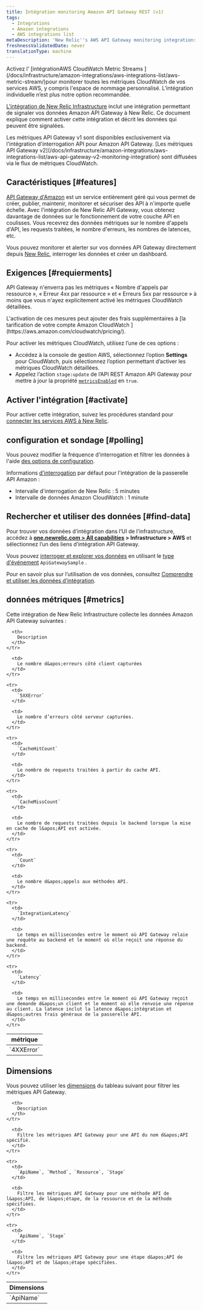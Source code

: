 ```yaml
---
title: Intégration monitoring Amazon API Gateway REST (v1)
tags:
  - Integrations
  - Amazon integrations
  - AWS integrations list
metaDescription: 'New Relic''s AWS API Gateway monitoring integration: what data it reports, and how to enable it.'
freshnessValidatedDate: never
translationType: machine
---
```


<Callout variant="important">
  Activez l&apos; [intégrationAWS CloudWatch Metric Streams ](/docs/infrastructure/amazon-integrations/aws-integrations-list/aws-metric-stream/)pour monitorer toutes les métriques CloudWatch de vos services AWS, y compris l&apos;espace de nommage personnalisé. L’intégration individuelle n’est plus notre option recommandée.
</Callout>

[L&apos;intégration de New Relic Infrastructure](/docs/infrastructure/introduction-infra-monitoring) inclut une intégration permettant de signaler vos données Amazon API Gateway à New Relic. Ce document explique comment activer cette intégration et décrit les données qui peuvent être signalées.

<Callout variant="tip">
  Les métriques API Gateway v1 sont disponibles exclusivement via l&apos;intégration d&apos;interrogation API pour Amazon API Gateway. [Les métriques API Gateway v2](/docs/infrastructure/amazon-integrations/aws-integrations-list/aws-api-gateway-v2-monitoring-integration) sont diffusées via le flux de métriques CloudWatch.
</Callout>

## Caractéristiques [#features]

[API Gateway d&apos;Amazon](https://aws.amazon.com/api-gateway/) est un service entièrement géré qui vous permet de créer, publier, maintenir, monitorer et sécuriser des API à n&apos;importe quelle échelle. Avec l&apos;intégration de New Relic API Gateway, vous obtenez davantage de données sur le fonctionnement de votre couche API en coulisses. Vous recevrez des données métriques sur le nombre d&apos;appels d&apos;API, les requests traitées, le nombre d&apos;erreurs, les nombres de latences, etc.

Vous pouvez monitorer et alerter sur vos données API Gateway directement depuis [New Relic](/docs/infrastructure), interroger les données et créer un dashboard.

## Exigences [#requierments]

API Gateway n&apos;enverra pas les métriques « Nombre d&apos;appels par ressource », « Erreur 4xx par ressource » et « Erreurs 5xx par ressource » à moins que vous n&apos;ayez explicitement activé les métriques CloudWatch détaillées.

<Callout variant="tip">
  L&apos;activation de ces mesures peut ajouter des frais supplémentaires à [la tarification de votre compte Amazon CloudWatch ](https://aws.amazon.com/cloudwatch/pricing/).
</Callout>

Pour activer les métriques CloudWatch, utilisez l’une de ces options :

* Accédez à la console de gestion AWS, sélectionnez l’option <DNT>**Settings**</DNT> pour CloudWatch, puis sélectionnez l’option permettant d’activer les métriques CloudWatch détaillées.
* Appelez l’action `stage:update` de l’API REST Amazon API Gateway pour mettre à jour la propriété [`metricsEnabled`](https://docs.aws.amazon.com/apigateway/api-reference/resource/stage/#metricsEnabled) en `true`.

## Activer l&apos;intégration [#activate]

Pour activer cette intégration, suivez les procédures standard pour [connecter les services AWS à New Relic](/docs/infrastructure/infrastructure-integrations/getting-started/connect-aws-integrations-infrastructure).

## configuration et sondage [#polling]

Vous pouvez modifier la fréquence d&apos;interrogation et filtrer les données à l&apos;aide [des options de configuration](/docs/integrations/new-relic-integrations/getting-started/configure-polling-frequency-data-collection-cloud-integrations).

Informations [d&apos;interrogation](/docs/infrastructure/amazon-integrations/aws-integrations-list/aws-polling-intervals-infrastructure-integrations) par défaut pour l&apos;intégration de la passerelle API Amazon :

* Intervalle d&apos;interrogation de New Relic : 5 minutes
* Intervalle de données Amazon CloudWatch : 1 minute

## Rechercher et utiliser des données [#find-data]

Pour trouver vos données d’intégration dans l’UI de l&apos;infrastructure, accédez à <DNT>**[one.newrelic.com &gt; All capabilities](https://one.newrelic.com/all-capabilities) &gt; Infrastructure &gt; AWS**</DNT> et sélectionnez l’un des liens d’intégration API Gateway.

Vous pouvez [interroger et explorer vos données](/docs/using-new-relic/data/understand-data/query-new-relic-data) en utilisant le [type d&apos;événement](/docs/data-apis/understand-data/new-relic-data-types/#event-data) `ApiGatewaySample` .

Pour en savoir plus sur l’utilisation de vos données, consultez [Comprendre et utiliser les données d’intégration](/docs/infrastructure/integrations/find-use-infrastructure-integration-data).

## données métriques [#metrics]

Cette intégration de New Relic Infrastructure collecte les données Amazon API Gateway suivantes :

<table>
  <thead>
    <tr>
      <th style={{ width: "260px" }}>
        métrique
      </th>

      <th>
        Description
      </th>
    </tr>
  </thead>

  <tbody>
    <tr>
      <td>
        `4XXError`
      </td>

      <td>
        Le nombre d&apos;erreurs côté client capturées
      </td>
    </tr>

    <tr>
      <td>
        `5XXError`
      </td>

      <td>
        Le nombre d’erreurs côté serveur capturées.
      </td>
    </tr>

    <tr>
      <td>
        `CacheHitCount`
      </td>

      <td>
        Le nombre de requests traitées à partir du cache API.
      </td>
    </tr>

    <tr>
      <td>
        `CacheMissCount`
      </td>

      <td>
        Le nombre de requests traitées depuis le backend lorsque la mise en cache de l&apos;API est activée.
      </td>
    </tr>

    <tr>
      <td>
        `Count`
      </td>

      <td>
        Le nombre d&apos;appels aux méthodes API.
      </td>
    </tr>

    <tr>
      <td>
        `IntegrationLatency`
      </td>

      <td>
        Le temps en millisecondes entre le moment où API Gateway relaie une requête au backend et le moment où elle reçoit une réponse du backend.
      </td>
    </tr>

    <tr>
      <td>
        `Latency`
      </td>

      <td>
        Le temps en millisecondes entre le moment où API Gateway reçoit une demande d&apos;un client et le moment où elle renvoie une réponse au client. La latence inclut la latence d&apos;intégration et d&apos;autres frais généraux de la passerelle API.
      </td>
    </tr>
  </tbody>
</table>

## Dimensions

Vous pouvez utiliser les [dimensions](http://docs.aws.amazon.com/AmazonCloudWatch/latest/APIReference/API_Dimension.html) du tableau suivant pour filtrer les métriques API Gateway.

<table>
  <thead>
    <tr>
      <th style={{ width: "285x" }}>
        Dimensions
      </th>

      <th>
        Description
      </th>
    </tr>
  </thead>

  <tbody>
    <tr>
      <td>
        `ApiName`
      </td>

      <td>
        Filtre les métriques API Gateway pour une API du nom d&apos;API spécifié.
      </td>
    </tr>

    <tr>
      <td>
        `ApiName`, `Method`, `Resource`, `Stage`
      </td>

      <td>
        Filtre les métriques API Gateway pour une méthode API de l&apos;API, de l&apos;étape, de la ressource et de la méthode spécifiées.
      </td>
    </tr>

    <tr>
      <td>
        `ApiName`, `Stage`
      </td>

      <td>
        Filtre les métriques API Gateway pour une étape d&apos;API de l&apos;API et de l&apos;étape spécifiées.
      </td>
    </tr>
  </tbody>
</table>